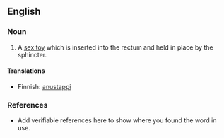 ==English==

===Noun===
{{en-noun}}

# A [[sex toy]] which is inserted into the rectum and held in place by the sphincter.

====Translations====
{{trans-top|A sex toy}}
* Finnish: [[anustappi]] {{n}}
{{trans-mid}}
{{trans-bottom}}

===References===
* Add verifiable references here to show where you found the word in use.